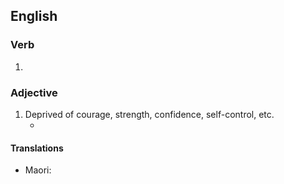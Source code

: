 ==English==

===Verb===
{{head|en|verb form}}

# {{en-past of|unnerve}}

===Adjective===
{{en-adj}}

# Deprived of courage, strength, confidence, self-control, etc.
#* {{RQ:Haggard She|passage=`Surely he dieth even now.' `True,' she said, with a start. `Oh, why did I not come before! I am '''unnerved''' - my hand trembles, even mine - and yet it is very easy.'}}

====Translations====
{{trans-top|deprived of courage, strength, confidence, self-control, etc.}}
* Maori: {{t|mi|māngi}}
{{trans-mid}}
{{trans-bottom}}
